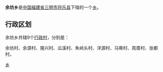 {{中国乡级行政区
| 行政区全称 = 余坊乡
| 景观照片文件名 = 
| 景观照片描述 = 
| 汉语拼音 = 
| 通用拼音 = 
| 注音符號 = 
| 其它标音类型1 = 
| 其它标音1 = 
| 其它标音类型2 = 
| 其它标音2 = 
| 其它语言类型1 = 
| 其它语言地名1 = 
| 其它语言类型2 = 
| 其它语言地名2 = 
| 上级行政区 = [[福建省|福建省]][[三明市|三明市]][[将乐县|将乐县]]
| 行政区类别 = [[乡|乡]]
| 行政区划代码 = 
| 地理坐标 = 
| 总面积 = 
| 户籍人口 = 
| 户籍人口年份 = 
| 常住人口 = 
| 常住人口年份 = 
| 人口密度 = 
| 行政区划 = 
| 官方网站 = 
| 政府驻地 = 
| 邮政编码 = 
| 毗邻行政区 = 
| 位置图文件名 = 
| 位置图描述 = 
}}
'''余坊乡'''是[[中华人民共和国|中国]][[福建省|福建省]][[三明市|三明市]][[将乐县|将乐县]]下辖的一个[[乡|乡]]。

== 行政区划 ==

余坊乡共辖9个[[行政村|行政村]]，分别是：

余坊村、余源村、隆兴村、瓜溪村、朱岭头村、洋源村、马嘶村、周厝村、张都村。

{{将乐县行政区划}}
{{福建行政区划小作品}}
[[Category:将乐县乡镇|乡]]